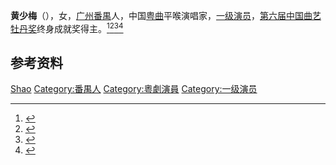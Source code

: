 '''黄少梅'''（{{bd|1931年|}}），女，[[广州|广州]][[番禺县|番禺]]人，中国[[粤曲|粤曲]]平喉演唱家，[[一级演员|一级演员]]，[[第六届中国曲艺牡丹奖|第六届中国曲艺牡丹奖]]终身成就奖得主。<ref>{{Cite book|title=华夏妇女名人词典|author=周行健主编|publisher=华夏出版社|year=1988|isbn=|location=北京|pages=}}</ref><ref>{{Cite book|title=广州百科全书|author=《广州百科全书》编纂委员会编|publisher=中国大百科全书出版社|year=1994|isbn=|location=北京|pages=}}</ref><ref>{{Cite book|title=古今中外女名人辞典|author=中国妇女管理干部学院编|publisher=中国广播电视出版社|year=1989|isbn=|location=北京|pages=}}</ref><ref>{{Cite book|title=中国当代艺术界名人录|author=中国名人研究院编; 异天, 戈德主编|publisher=社会科学文献出版社|year=1993|isbn=|location=北京|pages=}}</ref>

== 参考资料 ==
{{reflist}}

{{中国人物小作品}}

{{Authority control}}
{{DEFAULTSORT:Huang黄}}
[[Category:黄姓|Shao]]
[[Category:番禺人|Category:番禺人]]
[[Category:粵劇演員|Category:粵劇演員]]
[[Category:一级演员|Category:一级演员]]